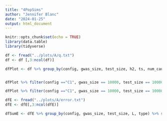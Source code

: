 ```yaml
---
title: "4PopSims"
author: "Jennifer Blanc"
date: "2024-01-25"
output: html_document
---
```


```r
knitr::opts_chunk$set(echo = TRUE)
library(data.table)
library(tidyverse)
```

```r
df <- fread("../plots/A/q.txt")
df <- df [,3:ncol(df)]
```

```r

dfPlot <- df %>% group_by(config, gwas_size, test_size, h2, ts, num_causal, env, L, type) %>% summarize(count = n(), avg_q = mean(`nc-q`),lowerci_mean = avg_q - (1.96 * (sd(`nc-q`)  /  sqrt(n()))), upperci_mean = avg_q + (1.96 * (sd(`nc-q`)  /  sqrt(n()))), fp_strat = sum(`nc-p` < 0.05)/ n(), lowerci_fp = fp_strat - 1.96 * sqrt((fp_strat * (1-fp_strat))/ n()), upperci_fp = fp_strat + 1.96 * sqrt((fp_strat * (1-fp_strat))/ n()) )


dfPlot %>% filter(config =="C1", gwas_size == 10000, test_size == 10000, env != 0.1) %>% ggplot(aes(x = env, y = fp_strat, color = type)) + geom_point() + facet_wrap(~L) + geom_errorbar(aes(ymin = lowerci_fp, ymax = upperci_fp))

dfPlot %>% filter(config =="C1", gwas_size == 10000, test_size == 10000, env != 0.1) %>% ggplot(aes(x = env, y = avg_q, color = type)) + geom_point() + facet_wrap(~L)

```


```r
dfE <- fread("../plots/A/error.txt")
dfE <- dfE[,3:ncol(dfE)]

dfSumE <- dfE %>% group_by(config, gwas_size, test_size, L, type) %>% summarize(count = n())
```





